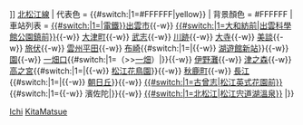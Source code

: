 {{鐵道路線|
| 模板名稱 = 北松江線
| 名稱 = <small>[[一畑電車|{{#switch:{{lc:{{{mode}}}}}|1=一畑電氣鐵道|一畑電車}}]]</small> [[北松江線]]
| 代表色  = {{#switch:{{lc:{{{mode}}}}}|1=#FFFFFF|yellow}}
| 背景顏色 = #FFFFFF 
| 車站列表 =  [[出雲市站|{{#switch:{{lc:{{{mode}}}}}|1=|電鐵}}出雲市]]{{-w}} [[出雲科學館公園鎮前站|{{#switch:{{lc:{{{mode}}}}}|1=大和紡前|出雲科學館公園鎮前}}]]{{-w}} [[大津町站|大津町]]{{-w}} [[武志站|武志]]{{-w}} [[川跡站|川跡]]{{-w}} [[大寺站|大寺]]{{-w}} [[美談站|美談]]{{-w}} [[旅伏站|旅伏]]{{-w}} [[雲州平田站|雲州平田]]{{-w}} [[布崎站|布崎]]{{#switch:{{lc:{{{mode}}}}}|1=|{{-w}} [[湖遊館新站站|湖遊館新站]]}}{{-w}} [[園站|園]]{{-w}} [[一畑口站|一畑口]]{{#switch:{{lc:{{{mode}}}}}|1=（&gt;&gt;[[一畑站|一畑]]）|}}{{-w}} [[伊野灘站|伊野灘]]{{-w}} [[津之森站|津之森]]{{-w}} [[高之宮站|高之宮]]{{#switch:{{lc:{{{mode}}}}}|1=|{{-w}} [[松江花鳥園站|松江花鳥園]]}}{{-w}} [[秋鹿町站|秋鹿町]]{{-w}} [[長江站|長江]]{{#switch:{{lc:{{{mode}}}}}|1=|{{-w}} [[朝日丘站|朝日丘]]}}{{-w}} [[松江英式花園前站|{{#switch:{{lc:{{{mode}}}}}|1=古曾志|松江英式花園前}}]]{{#switch:{{lc:{{{mode}}}}}|1={{-w}} 濱佐陀|}}{{-w}} [[松江宍道湖溫泉站|{{#switch:{{lc:{{{mode}}}}}|1=北松江|松江宍道湖溫泉}}]]
|}}<noinclude>
[[Category:日本鐵路路線模板|Ichi]]
[[Category:一畑電車|KitaMatsue]]
</noinclude>